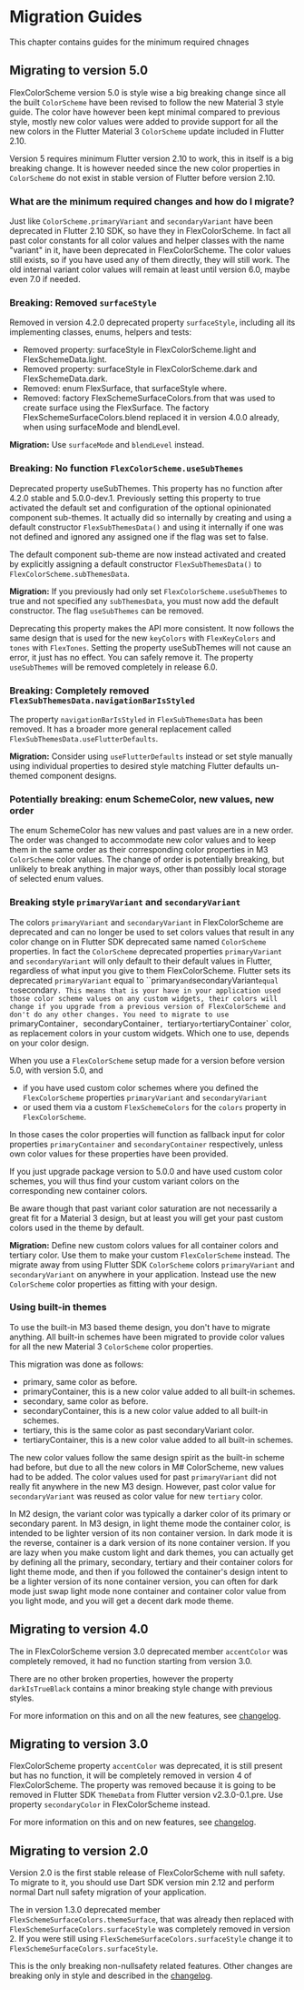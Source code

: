 # Migration Guides

This chapter contains guides for the minimum required chnages

## Migrating to version 5.0

FlexColorScheme version 5.0 is style wise a big breaking change since all the
built `ColorScheme` have been revised to follow the new Material 3 style guide.
The color have however been kept minimal compared to previous style, mostly
new color values were added to provide support for all the new colors
in the Flutter Material 3 `ColorScheme` update included in Flutter 2.10.

Version 5 requires minimum Flutter version 2.10 to work, this in itself is a
big breaking change. It is however needed since the new color properties
in `ColorScheme` do not exist in stable version of Flutter before version 2.10.


### What are the minimum required changes and how do I migrate?

Just like `ColorScheme.primaryVariant` and `secondaryVariant` have been deprecated
in Flutter 2.10 SDK, so have they in FlexColorScheme. In fact all past color constants
for all color values and helper classes with the name "variant" in it, have been
deprecated in FlexColorScheme. The color values still exists, so if you have used
any of them directly, they will still work. The old internal variant color values will
remain at least until version 6.0, maybe even 7.0 if needed.


### Breaking: Removed `surfaceStyle`

Removed in version 4.2.0 deprecated property `surfaceStyle`, including all
its implementing classes, enums, helpers and tests:

* Removed property: surfaceStyle in FlexColorScheme.light and FlexSchemeData.light.
* Removed property: surfaceStyle in FlexColorScheme.dark and FlexSchemeData.dark.
* Removed: enum FlexSurface, that surfaceStyle where.
* Removed: factory FlexSchemeSurfaceColors.from that was used to create
  surface using the FlexSurface. The factory FlexSchemeSurfaceColors.blend
  replaced it in version 4.0.0 already, when using surfaceMode and blendLevel.

**Migration:** Use `surfaceMode` and `blendLevel` instead.

### Breaking: No function `FlexColorScheme.useSubThemes`

Deprecated property useSubThemes. This property has no function after 4.2.0
stable and 5.0.0-dev.1. Previously setting this property to true activated
the default set and configuration of the optional opinionated component sub-themes.
It actually did so internally by creating and using a default constructor
`FlexSubThemesData()` and using it internally if one was not defined and ignored
any assigned one if the flag was set to false.

The default component sub-theme are now instead activated and created by
explicitly assigning a default constructor `FlexSubThemesData()` to
`FlexColorScheme.subThemesData`.

**Migration:** If you previously had only set `FlexColorScheme.useSubThemes` to true and not
specified any `subThemesData`, you must now add the default constructor.
The flag `useSubThemes` can be removed.

Deprecating this property makes the API more consistent. It now follows the same
design that is used for the new `keyColors` with `FlexKeyColors` and
`tones` with `FlexTones`. Setting the property useSubThemes will not cause an
error, it just has no effect. You can safely remove it.
The property `useSubThemes` will be removed completely in release 6.0.

### Breaking: Completely removed `FlexSubThemesData.navigationBarIsStyled`

The property `navigationBarIsStyled` in `FlexSubThemesData` has been
removed. It has a broader more general replacement called
`FlexSubThemesData.useFlutterDefaults`.

**Migration:** Consider using `useFlutterDefaults` instead or set style manually
using individual properties to desired style matching Flutter defaults un-themed
component designs.

### Potentially breaking: enum SchemeColor, new values, new order

The enum SchemeColor has new values and past values are in a new order.
The order was changed to accommodate new color values and to keep them in
the same order as their corresponding color properties in M3 `ColorScheme`
color values. The change of order is potentially breaking, but unlikely to
break anything in major ways, other than possibly local storage of
selected enum values.

### Breaking style `primaryVariant` and `secondaryVariant`

The colors `primaryVariant` and `secondaryVariant` in FlexColorScheme are
deprecated and can no longer be used to set colors values that result in any
color change on in Flutter SDK deprecated same named `ColorScheme` properties.
In fact the `ColorScheme` deprecated properties `primaryVariant` and
`secondaryVariant` will only default to their default values in Flutter,
regardless of what input you give to them FlexColorScheme. Flutter sets its
deprecated `primaryVariant` equal to ``primary` and `secondaryVariant` equal
to `secondary`. This means that is your have in your application used those
color scheme values on any custom widgets, their colors will change if
you upgrade from a previous version of FlexColorScheme and don't do any
other changes. You need to migrate to use `primaryContainer`,
`secondaryContainer`, `tertiary` or `tertiaryContainer` color, as replacement
colors in your custom widgets. Which one to use, depends on your color design.

When you use a `FlexColorScheme` setup made for a version before version 5.0,
with version 5.0, and
- if you have used custom color schemes where you defined the
   `FlexColorScheme` properties `primaryVariant` and `secondaryVariant`
- or used them via a custom `FlexSchemeColors` for the `colors` property in
`FlexColorScheme`.

In those cases the color properties will function as fallback input for color
properties `primaryContainer` and `secondaryContainer` respectively, unless own
color values for these properties have been provided.

If you just upgrade package version to 5.0.0 and have used custom color schemes,
you will thus find your custom variant colors on the corresponding new
container colors.

Be aware though that past variant color saturation are not necessarily a great
fit for a Material 3 design, but at least you will get your past custom colors
used in the theme by default.

**Migration:** Define new custom colors values for all container colors and
tertiary color. Use them to make your custom `FlexColorScheme` instead.
The migrate away from using Flutter SDK `ColorScheme` colors `primaryVariant`
and `secondaryVariant` on anywhere in your application. Instead use the new
`ColorScheme` color properties as fitting with your design.

### Using built-in themes

To use the built-in M3 based theme design, you don't have to migrate anything.
All built-in schemes have been migrated to provide color values for all the 
new Material 3 `ColorScheme` color properties.

This migration was done as follows:

 - primary, same color as before.
 - primaryContainer, this is a new color value added to all built-in schemes.
 - secondary, same color as before.
 - secondaryContainer, this is a new color value added to all built-in schemes.
 - tertiary, this is the same color as past secondaryVariant color.
 - tertiaryContainer, this is a new color value added to all built-in schemes.

The new color values follow the same design spirit as the built-in scheme had before, but due to
all the new colors in M# ColorScheme, new values had to be added. The color values used for
past `primaryVariant` did not really fit anywhere in the new M3 design. However, past
color value for `secondaryVariant` was reused as color value for new `tertiary` color.

In M2 design, the variant color was typically a darker color of its primary or secondary parent.
In M3 design, in light theme mode the container color, is intended to be lighter version of its
non container version. In dark mode it is the reverse, container is a dark version of its none
container version. If you are lazy when you make custom light and dark themes, you can actually get
by defining all the primary, secondary, tertiary and their container colors for light theme 
mode, and then if you followed the container's design intent to be a lighter version of its none
container version, you can often for dark mode just swap light mode none container and container
color value from you light mode, and you will get a decent dark mode theme.





## Migrating to version 4.0

The in FlexColorScheme version 3.0 deprecated member `accentColor` was
completely removed, it had no function starting from version 3.0.

There are no other broken properties, however the property `darkIsTrueBlack`
contains a minor breaking style change with previous styles.

 For more information on this and on all the new features, see
 [changelog](https://pub.dev/packages/flex_color_scheme/versions/4.0.0/changelog).




## Migrating to version 3.0

FlexColorScheme property `accentColor` was deprecated, it is still present
but has no function, it will be completely removed in version 4 of FlexColorScheme.
The property was removed because it is going to be removed in Flutter SDK
 `ThemeData` from Flutter version v2.3.0-0.1.pre. Use property `secondaryColor`
 in FlexColorScheme instead.

 For more information on this and on new features, see
 [changelog](https://pub.dev/packages/flex_color_scheme/versions/3.0.0/changelog).



## Migrating to version 2.0

Version 2.0 is the first stable release of FlexColorScheme with null safety.
To migrate to it, you should use Dart SDK version min 2.12 and
perform normal Dart null safety migration of your application.

The in version 1.3.0 deprecated member `FlexSchemeSurfaceColors.themeSurface`,
that was already then replaced with `FlexSchemeSurfaceColors.surfaceStyle` was
completely removed in version 2. If you were still using
`FlexSchemeSurfaceColors.surfaceStyle` change it to
`FlexSchemeSurfaceColors.surfaceStyle`.

This is the only breaking non-nullsafety related features. Other changes are
breaking only in style and described in the
[changelog](https://pub.dev/packages/flex_color_scheme/versions/2.0.0/changelog).
